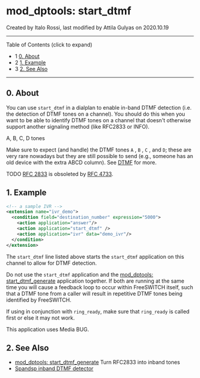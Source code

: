 
# mod_dptools: start_dtmf 

 Created by  Italo Rossi, last modified by  Attila Gulyas on 2020.10.19

---

Table of Contents (click to expand)

* 1 [0\. About](#0-about)
* 2 [1\. Example](#1-example)
* 3 [2\. See Also](#2-see-also)

---

## 0\. About

You can use `start_dtmf` in a dialplan to enable in-band DTMF detection (i.e. the detection of DTMF tones on a channel). You should do this when you want to be able to identify DTMF tones on a channel that doesn't otherwise support another signaling method (like RFC2833 or INFO).

A, B, C, D tones

Make sure to expect (and handle) the DTMF tones `A` , `B` , `C` , and `D`; these are very rare nowadays but they are still possible to send (e.g., someone has an old device with the extra ABCD column). See [DTMF](../../Configuration/DTMF_9634268.mdx#5-other) for more.

TODO [RFC 2833](https://tools.ietf.org/html/rfc2833) is obsoleted by [RFC 4733](https://tools.ietf.org/html/rfc4733).

## 1\. Example

```xml
<!-- a sample IVR -->
<extension name="ivr_demo">
  <condition field="destination_number" expression="5000">
    <action application="answer"/>
    <action application="start_dtmf" />
    <action application="ivr" data="demo_ivr"/>
  </condition>
</extension>
```

  
The `start_dtmf` line listed above starts the `start_dtmf` application on this channel to allow for DTMF detection.

Do not use the `start_dtmf` application and the [mod\_dptools: start\_dtmf\_generate](./6587137.mdx#0-about) application together. If both are running at the same time you will cause a feedback loop to occur within FreeSWITCH itself, such that a DTMF tone from a caller will result in repetitive DTMF tones being identified by FreeSWITCH.

If using in conjunction with `ring_ready`, make sure that `ring_ready` is called first or else it may not work.

This application uses Media BUG.

## 2\. See Also

* [mod\_dptools: start\_dtmf\_generate](./6587137.mdx#0-about) Turn RFC2833 into inband tones
* [Spandsp inband DTMF detector](../mod_spandsp_6587021.mdx#--)
  
  

